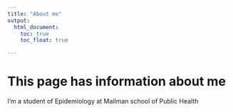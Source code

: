 ```yaml
---
title: "About me"
output: 
  html_document:
    toc: true
    toc_float: true

---
```


# This page has information about me 

I'm a student of Epidemiology at Mailman school of Public Health